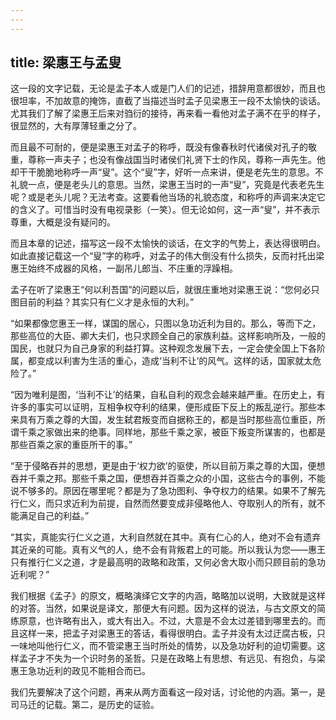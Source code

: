 ```yaml
---
---
---
```

title: 梁惠王与孟叟
---




这一段的文字记载，无论是孟子本人或是门人们的记述，措辞用意都很妙，而且也很坦率，不加故意的掩饰，直截了当描述当时孟子见梁惠王一段不太愉快的谈话。尤其我们了解了梁惠王后来对驺衍的接待，再来看一看他对孟子满不在乎的样子，很显然的，大有厚薄轻重之分了。

而且最不可耐的，便是梁惠王对孟子的称呼，既没有像春秋时代诸侯对孔子的敬重，尊称一声夫子；也没有像战国当时诸侯们礼贤下士的作风，尊称一声先生。他却干干脆脆地称呼一声“叟”。这个“叟”字，好听一点来讲，便是老先生的意思。不礼貌一点，便是老头儿的意思。当然，梁惠王当时的一声“叟”，究竟是代表老先生呢？或是老头儿呢？无法考查。这要看他当场的礼貌态度，和称呼的声调来决定它的含义了。可惜当时没有电视录影（一笑）。但无论如何，这一声“叟”，并不表示尊重，大概是没有疑问的。

而且本章的记述，描写这一段不太愉快的谈话，在文字的气势上，表达得很明白。如此直接记载这一个“叟”字的称呼，对孟子的伟大倒没有什么损失，反而衬托出梁惠王始终不成器的风格，一副吊儿郎当、不庄重的浮躁相。

孟子在听了梁惠王“何以利吾国”的问题以后，就很庄重地对梁惠王说：“您何必只图目前的利益？其实只有仁义才是永恒的大利。”

“如果都像您惠王一样，谋国的居心，只图以急功近利为目的。那么，等而下之，那些高位的大臣、卿大夫们，也只求顾全自己的家族利益。这样影响所及，一般的国民，也就只为自己身家的利益打算。这种观念发展下去，一定会使全国上下各阶属，都变成以利害为生活的重心，造成‘当利不让’的风气。这样的话，国家就太危险了。”

“因为唯利是图，‘当利不让’的结果，自私自利的观念会越来越严重。在历史上，有许多的事实可以证明，互相争权夺利的结果，便形成臣下反上的叛乱逆行。那些本来具有万乘之尊的大国，发生弑君叛变而自据称王的，都是当时那些高位重臣，所谓千乘之家做出来的绝事。同样地，那些千乘之家，被臣下叛变所谋害的，也都是那些百乘之家的重臣所干的事。”

“至于侵略吞并的思想，更是由于‘权力欲’的驱使，所以目前万乘之尊的大国，便想吞并千乘之邦。那些千乘之国，便想吞并百乘之众的小国，这些古今的事例，不能说不够多的。原因在哪里呢？都是为了急功图利、争夺权力的结果。如果不了解先行仁义，而只求近利为前提，自然而然要变成非侵略他人、夺取别人的所有，就不能满足自己的利益。”

“其实，真能实行仁义之道，大利自然就在其中。真有仁心的人，绝对不会有遗弃其近亲的可能。真有义气的人，绝不会有背叛君上的可能。所以我认为您——惠王只有推行仁义之道，才是最高明的政略和政策，又何必舍大取小而只顾目前的急功近利呢？”

我们根据《孟子》的原文，概略演绎它文字的内涵，略略加以说明，大致就是这样的对答。当然，如果说是译文，那便大有问题。因为这样的说法，与古文原文的简练原意，也许略有出入，或大有出入。不过，大意是不会太过差错到哪里去的。而且这样一来，把孟子对梁惠王的答话，看得很明白。孟子并没有太过迂腐古板，只一味地叫他行仁义，而不管梁惠王当时所处的情势，以及急功好利的迫切需要。这样孟子才不失为一个识时务的圣哲。只是在政略上有思想、有远见、有抱负，与梁惠王急功近利的政见不能相合而已。

我们先要解决了这个问题，再来从两方面看这一段对话，讨论他的内涵。第一，是司马迁的记载。第二，是历史的证验。